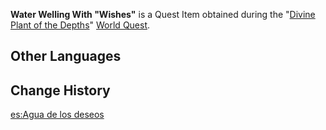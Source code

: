 {{Item Infobox
|id           = 100897
|image        = Item Water Welling With Wishes.png
|type         = Quest Items
|description  = This water is filled with hopes and dreams. Please send them to the place where they belong.
|source1      = [[Divine Plant of the Depths]]
}}
'''Water Welling With "Wishes"''' is a Quest Item obtained during the "[[Divine Plant of the Depths]]" [[World Quest]].

==Other Languages==
{{Other Languages
|default_hidden = 1
|en      = Water Welling With "Wishes"
|zhs     = 饱含「愿望」的水
|zhs_rm  = Bǎohán "Yuànwang" de Shuǐ
|zht     = 飽含「願望」的水
|zht_rm  = Bǎohán "Yuànwang" de Shuǐ
|ja      = 「願い」が込められた水
|ja_rm   = "Negai" ga Komerareta Mizu
|ko      = 「염원」이 담긴 물
|ko_rm   = "Yeomwon"i Damgin Mul
|es      = Agua de los deseos
|fr      = Eau pleine de souhaits
|ru      = Вода, наполненная желаниями
|th      = น้ำที่เต็มไปด้วย "ความปรารถนา"
|th_rm   = 
|vi      = Nước Ước Nguyện
|de      = Wasserbrunnen mit „Wünschen"
|id      = Air yang Mengandung "Harapan"
|pt      = Água dos Desejos
|tr      = Dilek Çeşmesi Suyu
|it      = Zampilli d'Acqua dei desideri
}}

==Change History==
{{Change History|2.1}}

[[es:Agua de los deseos]]